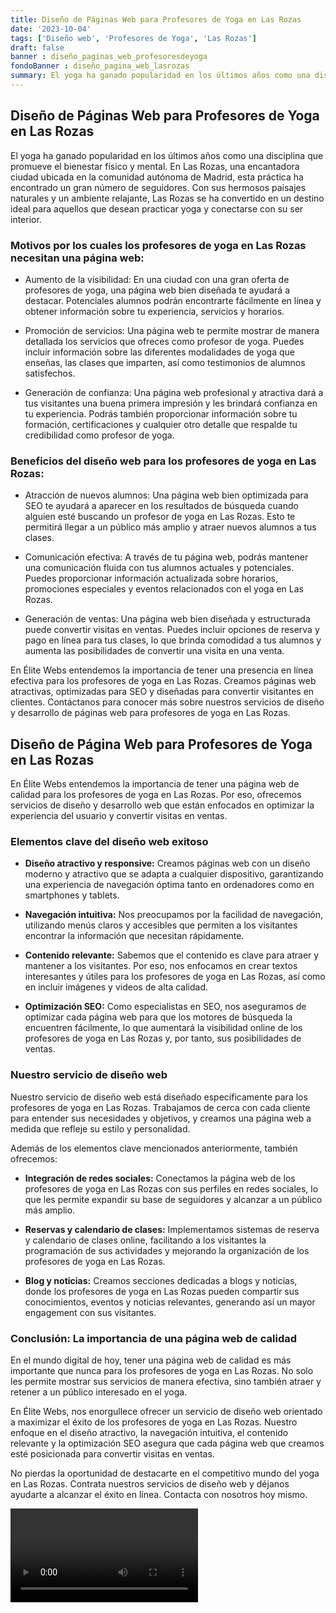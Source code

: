 ```yaml
---
title: Diseño de Páginas Web para Profesores de Yoga en Las Rozas
date: '2023-10-04'
tags: ['Diseño web', 'Profesores de Yoga', 'Las Rozas']
draft: false
banner : diseño_paginas_web_profesoresdeyoga
fondoBanner : diseño_pagina_web_lasrozas
summary: El yoga ha ganado popularidad en los últimos años como una disciplina que promueve el bienestar físico y mental. En Las Rozas, una encantadora ciudad ubicada en la comunidad autónoma de Madrid, esta práctica ha encontrado un gran número de seguidores. Con sus hermosos paisajes naturales y un ambiente relajante, Las Rozas se ha convertido en un destino ideal para aquellos que desean practicar yoga y conectarse con su ser interior.
---
```


## Diseño de Páginas Web para Profesores de Yoga en Las Rozas

El yoga ha ganado popularidad en los últimos años como una disciplina que promueve el bienestar físico y mental. En Las Rozas, una encantadora ciudad ubicada en la comunidad autónoma de Madrid, esta práctica ha encontrado un gran número de seguidores. Con sus hermosos paisajes naturales y un ambiente relajante, Las Rozas se ha convertido en un destino ideal para aquellos que desean practicar yoga y conectarse con su ser interior.

### Motivos por los cuales los profesores de yoga en Las Rozas necesitan una página web:

- Aumento de la visibilidad: En una ciudad con una gran oferta de profesores de yoga, una página web bien diseñada te ayudará a destacar. Potenciales alumnos podrán encontrarte fácilmente en línea y obtener información sobre tu experiencia, servicios y horarios.

- Promoción de servicios: Una página web te permite mostrar de manera detallada los servicios que ofreces como profesor de yoga. Puedes incluir información sobre las diferentes modalidades de yoga que enseñas, las clases que imparten, así como testimonios de alumnos satisfechos.

- Generación de confianza: Una página web profesional y atractiva dará a tus visitantes una buena primera impresión y les brindará confianza en tu experiencia. Podrás también proporcionar información sobre tu formación, certificaciones y cualquier otro detalle que respalde tu credibilidad como profesor de yoga.

### Beneficios del diseño web para los profesores de yoga en Las Rozas:

- Atracción de nuevos alumnos: Una página web bien optimizada para SEO te ayudará a aparecer en los resultados de búsqueda cuando alguien esté buscando un profesor de yoga en Las Rozas. Esto te permitirá llegar a un público más amplio y atraer nuevos alumnos a tus clases.

- Comunicación efectiva: A través de tu página web, podrás mantener una comunicación fluida con tus alumnos actuales y potenciales. Puedes proporcionar información actualizada sobre horarios, promociones especiales y eventos relacionados con el yoga en Las Rozas.

- Generación de ventas: Una página web bien diseñada y estructurada puede convertir visitas en ventas. Puedes incluir opciones de reserva y pago en línea para tus clases, lo que brinda comodidad a tus alumnos y aumenta las posibilidades de convertir una visita en una venta.

En Élite Webs entendemos la importancia de tener una presencia en línea efectiva para los profesores de yoga en Las Rozas. Creamos páginas web atractivas, optimizadas para SEO y diseñadas para convertir visitantes en clientes. Contáctanos para conocer más sobre nuestros servicios de diseño y desarrollo de páginas web para profesores de yoga en Las Rozas.

<GifSeo />

<Cta />

## Diseño de Página Web para Profesores de Yoga en Las Rozas

En Élite Webs entendemos la importancia de tener una página web de calidad para los profesores de yoga en Las Rozas. Por eso, ofrecemos servicios de diseño y desarrollo web que están enfocados en optimizar la experiencia del usuario y convertir visitas en ventas.

### Elementos clave del diseño web exitoso

- **Diseño atractivo y responsive:** Creamos páginas web con un diseño moderno y atractivo que se adapta a cualquier dispositivo, garantizando una experiencia de navegación óptima tanto en ordenadores como en smartphones y tablets.

- **Navegación intuitiva:** Nos preocupamos por la facilidad de navegación, utilizando menús claros y accesibles que permiten a los visitantes encontrar la información que necesitan rápidamente.

- **Contenido relevante:** Sabemos que el contenido es clave para atraer y mantener a los visitantes. Por eso, nos enfocamos en crear textos interesantes y útiles para los profesores de yoga en Las Rozas, así como en incluir imágenes y videos de alta calidad.

- **Optimización SEO:** Como especialistas en SEO, nos aseguramos de optimizar cada página web para que los motores de búsqueda la encuentren fácilmente, lo que aumentará la visibilidad online de los profesores de yoga en Las Rozas y, por tanto, sus posibilidades de ventas.

### Nuestro servicio de diseño web

Nuestro servicio de diseño web está diseñado específicamente para los profesores de yoga en Las Rozas. Trabajamos de cerca con cada cliente para entender sus necesidades y objetivos, y creamos una página web a medida que refleje su estilo y personalidad.

Además de los elementos clave mencionados anteriormente, también ofrecemos:

- **Integración de redes sociales:** Conectamos la página web de los profesores de yoga en Las Rozas con sus perfiles en redes sociales, lo que les permite expandir su base de seguidores y alcanzar a un público más amplio.

- **Reservas y calendario de clases:** Implementamos sistemas de reserva y calendario de clases online, facilitando a los visitantes la programación de sus actividades y mejorando la organización de los profesores de yoga en Las Rozas.

- **Blog y noticias:** Creamos secciones dedicadas a blogs y noticias, donde los profesores de yoga en Las Rozas pueden compartir sus conocimientos, eventos y noticias relevantes, generando así un mayor engagement con sus visitantes.

### Conclusión: La importancia de una página web de calidad

En el mundo digital de hoy, tener una página web de calidad es más importante que nunca para los profesores de yoga en Las Rozas. No solo les permite mostrar sus servicios de manera efectiva, sino también atraer y retener a un público interesado en el yoga.

En Élite Webs, nos enorgullece ofrecer un servicio de diseño web orientado a maximizar el éxito de los profesores de yoga en Las Rozas. Nuestro enfoque en el diseño atractivo, la navegación intuitiva, el contenido relevante y la optimización SEO asegura que cada página web que creamos esté posicionada para convertir visitas en ventas.

No pierdas la oportunidad de destacarte en el competitivo mundo del yoga en Las Rozas. Contrata nuestros servicios de diseño web y déjanos ayudarte a alcanzar el éxito en línea. Contacta con nosotros hoy mismo.

<Video />

<CtaBot job='Profesores de Yoga' city='Las Rozas'/>

<Gmaps query='Las Rozas+españa+maps' />